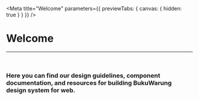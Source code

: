 
<Meta
  title="Welcome"
  parameters={{ previewTabs: { canvas: { hidden: true } } }}
/>

# Welcome

<hr />
<br />
<h3>
  Here you can find our design guidelines, component documentation, and
  resources for building BukuWarung design system for web.
</h3>
